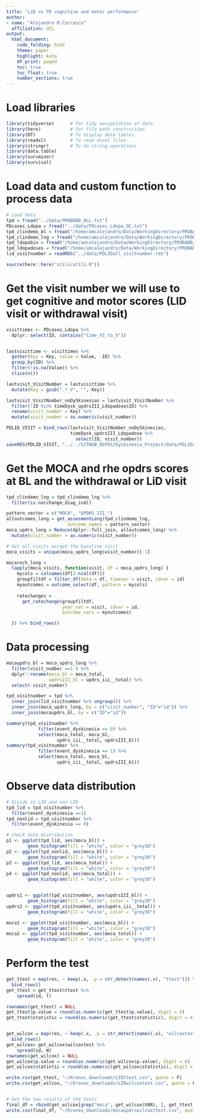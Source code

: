 ```yaml
---
title: 'LiD vs PD cognitive and motor performance'
author: 
- name: "Alejandro M.Carrasco"
  affiliation: UCL
output: 
  html_document:
    code_folding: hide
    theme: paper
    highlight: kate
    df_print: paged
    toc: true
    toc_float: true
    number_sections: true
---
```



# Load libraries

```r
library(tidyverse)      # For tidy manipulation of data
library(here)           # For file path construction
library(DT)             # To display data tables
library(readxl)         # To read excel files
library(stringr)        # To do string operations
library(data.table)
library(survminer)
library(survival)
```


# Load data and custom function to process data 

```r
# Load data
tpd = fread("../data/PROBAND_ALL.txt")
PDcases_Ldopa = fread("../data/PDcases_Ldopa_QC.txt")
tpd_clindemo_bl = fread("/home/amcalejandro/Data/WorkingDirectory/PROBAND/clinical_data/P3_full_extract_with_relations.csv")
tpd_clindemo_lng = fread("/home/amcalejandro/Data/WorkingDirectory/PROBAND/clinical_data/P3_TPD_Version2_temp_06_16_2020.csv")
tpd_ldopabin = fread("/home/amcalejandro/Data/WorkingDirectory/PROBAND/clinical_data/Tracking_Ldopa_data_2021_03.csv")
tpd_ldopadoses = fread("/home/amcalejandro/Data/WorkingDirectory/PROBAND/clinical_data/Tracking_Ldopa_data_with_doses_2021_03.csv")S
lid_visitnumber = readRDS("../data/PDLIDall_visitnumber.rds")

source(here::here("utils/utils.R"))
```


# Get the visit number we will use to get cognitive and motor scores (LID visit or withdrawal visit)
```r
visittimes <- PDcases_Ldopa %>% 
  dplyr::select(ID, contains("time_V1_to_V"))


lastvisittime <- visittimes %>%
  gather(key = Key, value = Value, -ID) %>%
  group_by(ID) %>%   
  filter(!is.na(Value)) %>% 
  slice(n())

lastvisit_VisitNumber = lastvisittime %>%
  mutate(Key = gsub(".*_V", "", Key))

lastvisit_VisitNumber_noDySkinesias = lastvisit_VisitNumber %>%
  filter(!ID %in% timeDysk_updrsIII_Ldopadose$ID) %>%
  rename(visit_number = Key) %>%
  mutate(visit_number = as.numeric(visit_number))

PDLID_VISIT = bind_rows(lastvisit_VisitNumber_noDySkinesias, 
                        timeDysk_updrsIII_Ldopadose %>% 
                          select(ID, visit_number))
saveRDS(PDLID_VISIT, "../../GITHUB_REPOS/Dyskinesia_Project/data/PDLIDall_visitnumber.rds") 

```




# Get the MOCA and rhe opdrs scores at BL and the withdrawal or LiD visit 

```r

tpd_clindemo_lng = tpd_clindemo_lng %>%
  filter(is.na(change_diag_ind))

pattern_vector = c("MOCA", "UPDRS_III_")
alloutcomes_long = get_assesmentLong(tpd_clindemo_lng, 
                       outcome_names = pattern_vector) 
moca_updrs_long = Reduce(dplyr::full_join, alloutcomes_long) %>%
  mutate(visit_number = as.numeric(visit_number))

# Get all visits except the baseline visit
moca_visits = unique(moca_updrs_long$visit_number)[-1]

mocaroch_long = 
  lapply(moca_visits, function(visit, df = moca_updrs_long) {
    mycols = colnames(df[3:ncol(df)])
    groupfiltdf = filter_df(data = df, timevar = visit, idvar = id)
    myoutcomes = outcome_select(df, pattern = mycols)
    
    ratechanges = 
      get_ratechange(groupfiltdf, 
                     year_var = visit, idvar = id, 
                     outcome_vars = myoutcomes)

  }) %>% bind_rows()

```


# Data processing
```r
mocaupdrs_bl = moca_updrs_long %>%
  filter(visit_number ==1 ) %>%
  dplyr::rename(moca_bl = moca_total,
                updrsIII_bl = updrs_iii__total) %>%
  select(-visit_number)

tpd_visitnumber = tpd %>%
  inner_join(lid_visitnumber %>% ungroup()) %>%
  inner_join(moca_updrs_long, by = c("visit_number", "ID"="id")) %>%
  inner_join(mocaupdrs_bl, by = c("ID"="id"))

summary(tpd_visitnumber %>%
            filter(event_dyskinesia == 0) %>%
            select(moca_total, moca_bl,
                   updrs_iii__total, updrsIII_bl))
summary(tpd_visitnumber %>%
            filter(event_dyskinesia == 1) %>%
            select(moca_total, moca_bl,
                   updrs_iii__total, updrsIII_bl))
```


# Observe data distribution

```r
# Divide in LID and non LID
tpd_lid = tpd_visitnumber %>%
  filter(event_dyskinesia ==1)
tpd_nonlid = tpd_visitnumber %>%
  filter(event_dyskinesia == 0)

# Check data distribution
p1 <- ggplot(tpd_lid, aes(moca_bl)) + 
        geom_histogram(fill = "white", color = "grey30")
p2 <- ggplot(tpd_nonlid, aes(moca_bl)) + 
        geom_histogram(fill = "white", color = "grey30") 
p3 <- ggplot(tpd_lid, aes(moca_total)) + 
        geom_histogram(fill = "white", color = "grey30")
p4 <- ggplot(tpd_nonlid, aes(moca_total)) + 
        geom_histogram(fill = "white", color = "grey30")


updrs1 <- ggplot(tpd_visitnumber, aes(updrsIII_bl)) + 
        geom_histogram(fill = "white", color = "grey30")
updrs2 <- ggplot(tpd_visitnumber, aes(updrs_iii__total)) + 
        geom_histogram(fill = "white", color = "grey30") 

moca1 <- ggplot(tpd_visitnumber, aes(moca_bl)) + 
        geom_histogram(fill = "white", color = "grey30")
moca2 <- ggplot(tpd_visitnumber, aes(moca_total)) + 
        geom_histogram(fill = "white", color = "grey30") 

```


# Perform the test
```r
get_ttest = map(res, ~ keep(.x, .p = str_detect(names(.x), "ttest"))) %>% 
  bind_rows()
get_ttest = get_ttest$ttest %>%
    spread(id, t)

rownames(get_ttest) = NULL
get_ttest$p.value = round(as.numeric(get_ttest$p.value), digit = 4)
get_ttest$statistic = round(as.numeric(get_ttest$statistic), digit = 4)


get_wilcox = map(res, ~ keep(.x, .p = str_detect(names(.x), "wilcoxtest"))) %>% 
  bind_rows() 
get_wilcox= get_wilcox$wilcoxtest %>%
    spread(id, W)
rownames(get_wilcox) = NULL
get_wilcox$p.value = round(as.numeric(get_wilcox$p.value), digit = 6)
get_wilcox$statistic = round(as.numeric(get_wilcox$statistic), digit = 4)

write.csv(get_ttest, "~/Kronos_downloads/LIDttest.csv", quote = F)
write.csv(get_wilcox, "~/Kronos_downloads/LIDwilcoxtest.csv", quote = F)


# Get the two results of the tests
final_df = rbind(get_wilcox[grep("moca", get_wilcox$VAR), ], get_ttest[grep("updrs", get_ttest$VAR), ])
write.csv(final_df, "~/Kronos_downloads/mocaupdrswilcoxttest.csv", quote = F)
```



